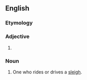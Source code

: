 ==English==

===Etymology===
{{suffix|sleigh|er}}

===Adjective===
{{head|en}}

# {{en-comparative of|sleigh}}

===Noun===
{{en-noun}}

# One who rides or drives a [[sleigh]].